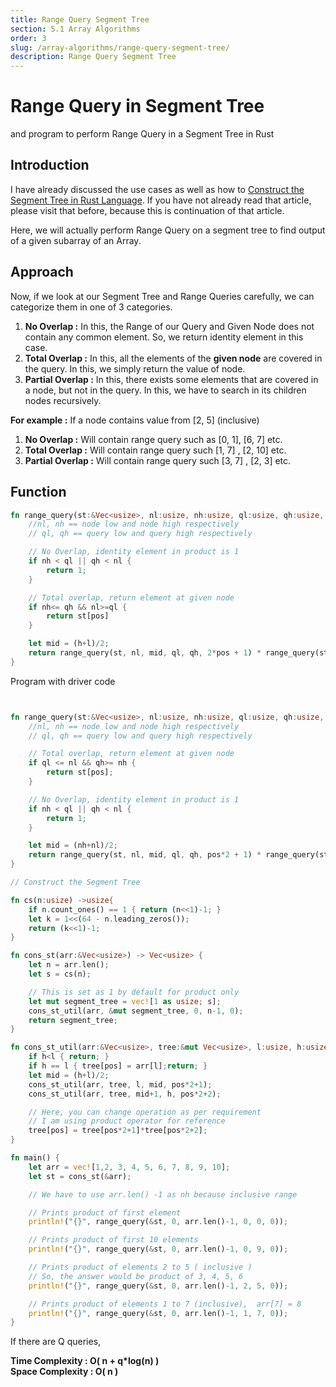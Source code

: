 ```yaml
---
title: Range Query Segment Tree
section: 5.1 Array Algorithms
order: 3
slug: /array-algorithms/range-query-segment-tree/
description: Range Query Segment Tree
---
```


# Range Query in Segment Tree
and program to perform Range Query in a Segment Tree in Rust

## Introduction

I have already discussed the use cases as well as how to [Construct the  Segment Tree in Rust Language](/array-algorithms/construct-segment-tree/).
If you have not already read that article, please visit that before, because this is continuation of that article.

Here, we will actually perform Range Query on a segment tree to find output of a given subarray of an Array.

## Approach

Now, if we look at our Segment Tree and Range Queries carefully, we can categorize them in one of 3 categories.

1. **No Overlap :** In this, the Range of our Query and Given Node does not contain any common element. So, we return identity element in this case.
2. **Total Overlap :** In this, all the elements of the **given node** are covered in the query. In this, we simply return the value of node.
3. **Partial Overlap :** In this, there exists some elements that are covered in a node, but not in the query. In this, we have to search in its children nodes recursively.

**For example :** If a node contains value from [2, 5] (inclusive)

1. **No Overlap :** Will contain range query such as [0, 1], [6, 7] etc.
2. **Total Overlap :** Will contain range query such [1, 7] , [2, 10] etc.
3. **Partial Overlap :** Will contain range query such [3, 7] , [2, 3] etc.

## Function

```rust
fn range_query(st:&Vec<usize>, nl:usize, nh:usize, ql:usize, qh:usize, pos : usize) -> usize{
    //nl, nh == node low and node high respectively
    // ql, qh == query low and query high respectively

    // No Overlap, identity element in product is 1
    if nh < ql || qh < nl {
        return 1;
    }

    // Total overlap, return element at given node
    if nh<= qh && nl>=ql {
        return st[pos]
    }

    let mid = (h+l)/2;
    return range_query(st, nl, mid, ql, qh, 2*pos + 1) * range_query(st, mid+1, nh, ql, qh, 2*pos + 1);
}
```

Program with driver code

```rust


fn range_query(st:&Vec<usize>, nl:usize, nh:usize, ql:usize, qh:usize, pos : usize) -> usize{
    //nl, nh == node low and node high respectively
    // ql, qh == query low and query high respectively

    // Total overlap, return element at given node
    if ql <= nl && qh>= nh {
        return st[pos];
    }

    // No Overlap, identity element in product is 1
    if nh < ql || qh < nl {
        return 1;
    }

    let mid = (nh+nl)/2;
    return range_query(st, nl, mid, ql, qh, pos*2 + 1) * range_query(st, mid+1, nh, ql, qh, pos*2 + 2);
}

// Construct the Segment Tree

fn cs(n:usize) ->usize{
    if n.count_ones() == 1 { return (n<<1)-1; }
    let k = 1<<(64 - n.leading_zeros());
    return (k<<1)-1;
}

fn cons_st(arr:&Vec<usize>) -> Vec<usize> {
    let n = arr.len();
    let s = cs(n);

    // This is set as 1 by default for product only
    let mut segment_tree = vec![1 as usize; s];
    cons_st_util(arr, &mut segment_tree, 0, n-1, 0);
    return segment_tree;
}

fn cons_st_util(arr:&Vec<usize>, tree:&mut Vec<usize>, l:usize, h:usize, pos:usize){
    if h<l { return; }
    if h == l { tree[pos] = arr[l];return; }
    let mid = (h+l)/2;
    cons_st_util(arr, tree, l, mid, pos*2+1);
    cons_st_util(arr, tree, mid+1, h, pos*2+2);

    // Here, you can change operation as per requirement
    // I am using product operator for reference
    tree[pos] = tree[pos*2+1]*tree[pos*2+2];
}

fn main() {
    let arr = vec![1,2, 3, 4, 5, 6, 7, 8, 9, 10];
    let st = cons_st(&arr);

    // We have to use arr.len() -1 as nh because inclusive range

    // Prints product of first element
    println!("{}", range_query(&st, 0, arr.len()-1, 0, 0, 0));

    // Prints product of first 10 elements
    println!("{}", range_query(&st, 0, arr.len()-1, 0, 9, 0));

    // Prints product of elements 2 to 5 ( inclusive )
    // So, the answer would be product of 3, 4, 5, 6
    println!("{}", range_query(&st, 0, arr.len()-1, 2, 5, 0));

    // Prints product of elements 1 to 7 (inclusive),  arr[7] = 8
    println!("{}", range_query(&st, 0, arr.len()-1, 1, 7, 0));
}

```

If there are Q queries,

**Time Complexity : O( n + q*log(n) )** <br/>
**Space Complexity : O( n )**
